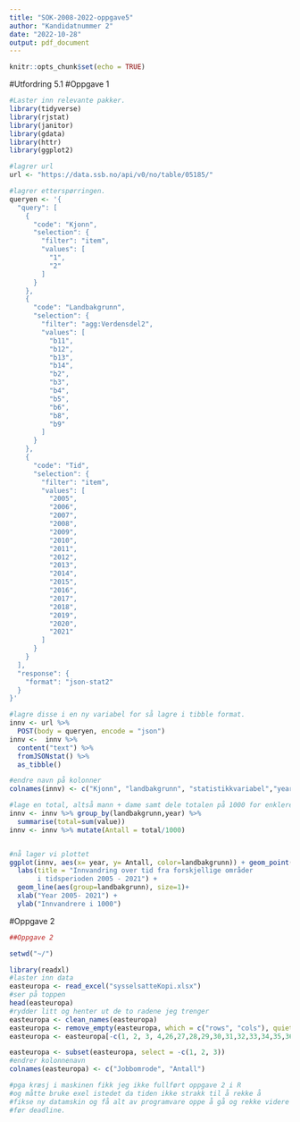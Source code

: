 ---
title: "SOK-2008-2022-oppgave5"
author: "Kandidatnummer 2"
date: "2022-10-28"
output: pdf_document
---

```{r setup, include=FALSE}
knitr::opts_chunk$set(echo = TRUE)
```

#Utfordring 5.1
#Oppgave 1
```{r cars}
#Laster inn relevante pakker. 
library(tidyverse)
library(rjstat)
library(janitor)
library(gdata)
library(httr)
library(ggplot2)

#lagrer url
url <- "https://data.ssb.no/api/v0/no/table/05185/"

#lagrer etterspørringen.
queryen <- '{
  "query": [
    {
      "code": "Kjonn",
      "selection": {
        "filter": "item",
        "values": [
          "1",
          "2"
        ]
      }
    },
    {
      "code": "Landbakgrunn",
      "selection": {
        "filter": "agg:Verdensdel2",
        "values": [
          "b11",
          "b12",
          "b13",
          "b14",
          "b2",
          "b3",
          "b4",
          "b5",
          "b6",
          "b8",
          "b9"
        ]
      }
    },
    {
      "code": "Tid",
      "selection": {
        "filter": "item",
        "values": [
          "2005",
          "2006",
          "2007",
          "2008",
          "2009",
          "2010",
          "2011",
          "2012",
          "2013",
          "2014",
          "2015",
          "2016",
          "2017",
          "2018",
          "2019",
          "2020",
          "2021"
        ]
      }
    }
  ],
  "response": {
    "format": "json-stat2"
  }
}'

#lagre disse i en ny variabel for så lagre i tibble format.
innv <- url %>%
  POST(body = queryen, encode = "json")
innv <-  innv %>%
  content("text") %>%
  fromJSONstat() %>%
  as_tibble()

#endre navn på kolonner
colnames(innv) <- c("Kjonn", "landbakgrunn", "statistikkvariabel","year", "value")

#lage en total, altså mann + dame samt dele totalen på 1000 for enklere y #akse tall
innv <- innv %>% group_by(landbakgrunn,year) %>%
  summarise(total=sum(value))
innv <- innv %>% mutate(Antall = total/1000)


#nå lager vi plottet
ggplot(innv, aes(x= year, y= Antall, color=landbakgrunn)) + geom_point() +
  labs(title = "Innvandring over tid fra forskjellige områder
       i tidsperioden 2005 - 2021") +
  geom_line(aes(group=landbakgrunn), size=1)+
  xlab("Year 2005- 2021") +
  ylab("Innvandrere i 1000")

```

#Oppgave 2

```{r}
##Oppgave 2

setwd("~/")

library(readxl)
#laster inn data
easteuropa <- read_excel("sysselsatteKopi.xlsx")
#ser på toppen
head(easteuropa)
#rydder litt og henter ut de to radene jeg trenger
easteuropa <- clean_names(easteuropa)
easteuropa <- remove_empty(easteuropa, which = c("rows", "cols"), quiet = FALSE)
easteuropa <- easteuropa[-c(1, 2, 3, 4,26,27,28,29,30,31,32,33,34,35,36,37,38,39,40,41,42,43,44,45,46,47,48,49,50,51,52,53,54,55), ]

easteuropa <- subset(easteuropa, select = -c(1, 2, 3))
#endrer kolonnenavn
colnames(easteuropa) <- c("Jobbomrode", "Antall")

#pga kræsj i maskinen fikk jeg ikke fullført oppgave 2 i R 
#og måtte bruke exel istedet da tiden ikke strakk til å rekke å 
#fikse ny datamskin og få alt av programvare oppe å gå og rekke videre koding
#før deadline.


```











